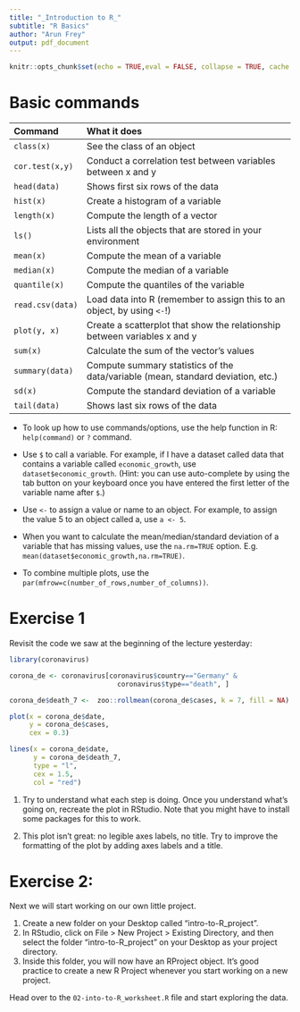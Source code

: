 ```yaml
---
title: "_Introduction to R_"
subtitle: "R Basics"
author: "Arun Frey"
output: pdf_document
---
```


```r
knitr::opts_chunk$set(echo = TRUE,eval = FALSE, collapse = TRUE, cache = TRUE)
```


# Basic commands
| **Command**       |   **What it does**                                             |
  |:------------------|:---------------------------------------------------------------|
  | `class(x)`          |   See the class of an object                                   |
  | `cor.test(x,y)`     |   Conduct a correlation test between variables between x and y |
  | `head(data)`        |   Shows first six rows of the data                             |
  | `hist(x)`           |   Create a histogram of a variable                             |
  | `length(x)`         |   Compute the length of a vector                               |
  | `ls()`              |   Lists all the objects that are stored in your environment    |
  | `mean(x)`           |   Compute the mean of a variable                               |
  | `median(x)`         |   Compute the median of a variable                             |
  | `quantile(x)`       |   Compute the quantiles of the variable                        |
  | `read.csv(data)`    |   Load data into R (remember to assign this to an object, by using `<-`!) |
  | `plot(y, x)`        |   Create a scatterplot that show the relationship between variables x and y
| `sum(x)`            |   Calculate the sum of the vector’s values                     |
  | `summary(data)`     |   Compute summary statistics of the data/variable (mean, standard deviation, etc.)              |
  | `sd(x)`             |    Compute the standard deviation of a variable                 |
  | `tail(data)`        |   Shows last six rows of the data                              |
  
  
  - To look up how to use commands/options, use the help function in R: `help(command)` or `?` command.

- Use `$` to call a variable. For example, if I have a dataset called data that contains a variable called `economic_growth`, use `dataset$economic_growth`. (Hint: you can use auto-complete by using the tab button on your keyboard once you have entered the first letter of the variable name after `$`.)

- Use `<-` to assign a value or name to an object. For example, to assign the value 5 to an object called a, use `a <- 5`.

- When you want to calculate the mean/median/standard deviation of a variable that has missing
values, use the `na.rm=TRUE` option. E.g. `mean(dataset$economic_growth,na.rm=TRUE)`.

- To combine multiple plots, use the `par(mfrow=c(number_of_rows,number_of_columns))`.

\newpage

# Exercise 1

Revisit the code we saw at the beginning of the lecture yesterday: 
  
```r
library(coronavirus)

corona_de <- coronavirus[coronavirus$country=="Germany" & 
                           coronavirus$type=="death", ]

corona_de$death_7 <-  zoo::rollmean(corona_de$cases, k = 7, fill = NA)

plot(x = corona_de$date, 
     y = corona_de$cases, 
     cex = 0.3)

lines(x = corona_de$date, 
      y = corona_de$death_7, 
      type = "l",
      cex = 1.5, 
      col = "red")
```

1. Try to understand what each step is doing. Once you understand what's going on, recreate the plot in RStudio. Note that you might have to install some packages for this to work. 

2. This plot isn't great: no legible axes labels, no title. Try to improve the formatting of the plot by adding axes labels and a title. 


# Exercise 2: 

Next we will start working on our own little project. 

1. Create a new folder on your Desktop called "intro-to-R_project". 
2. In RStudio, click on File > New Project > Existing Directory, and then select the folder "intro-to-R_project" on your Desktop as your project directory. 
3. Inside this folder, you will now have an RProject object. It's good practice to create a new R Project whenever you start working on a new project. 

Head over to the `02-into-to-R_worksheet.R` file and start exploring the data. 

